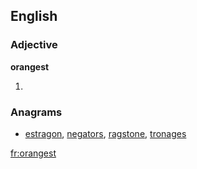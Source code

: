 ==English==

===Adjective===
'''orangest'''

# {{en-superlative of|orange}}

===Anagrams===
* [[estragon#English|estragon]], [[negators#English|negators]], [[ragstone#English|ragstone]], [[tronages#English|tronages]]

[[fr:orangest]]